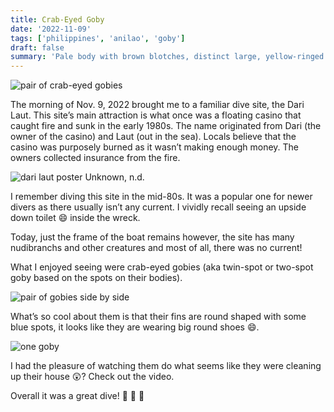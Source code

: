 ```yaml
---
title: Crab-Eyed Goby
date: '2022-11-09'
tags: ['philippines', 'anilao', 'goby']
draft: false
summary: 'Pale body with brown blotches, distinct large, yellow-ringed ocelli on each dorsal fin, narrow brown bar through eye, large black, blue-spotted pelvic and anal fins.'
---
```


<Image
  src="/static/images/crab-eyed-goby/goby-pair2.jpg"
  width={800}
  height={840}
  alt="pair of crab-eyed gobies"
/>

The morning of Nov. 9, 2022 brought me to a familiar dive site, the Dari Laut. This site’s main attraction is what once was a floating casino that caught fire and sunk in the early 1980s. The name originated from Dari (the owner of the casino) and Laut (out in the sea). Locals believe that the casino was purposely burned as it wasn’t making enough money. The owners collected insurance from the fire.

<Image
  src="/static/images/crab-eyed-goby/dari-laut.jpg"
  width={800}
  height={473}
  alt="dari laut poster"
/>
Unknown, n.d.

I remember diving this site in the mid-80s. It was a popular one for newer divers as there usually isn’t any current. I vividly recall seeing an upside down toilet 😄 inside the wreck.

Today, just the frame of the boat remains however, the site has many nudibranchs and other creatures and most of all, there was no current!

What I enjoyed seeing were crab-eyed gobies (aka twin-spot or two-spot goby based on the spots on their bodies).

<Image
  src="/static/images/crab-eyed-goby/goby-pair1.jpg"
  width={800}
  height={473}
  alt="pair of gobies side by side"
/>

What’s so cool about them is that their fins are round shaped with some blue spots, it looks like they are wearing big round shoes 😄.

<Image
  src="/static/images/crab-eyed-goby/single-goby.jpg"
  width={800}
  height={473}
  alt="one goby"
/>

I had the pleasure of watching them do what seems like they were cleaning up their house 😲? Check out the video.

<YouTube embedId="lMqvquaTRwY?si=jyoR-5dZLOc5mj8P" />

Overall it was a great dive! 👏 👏 👏
